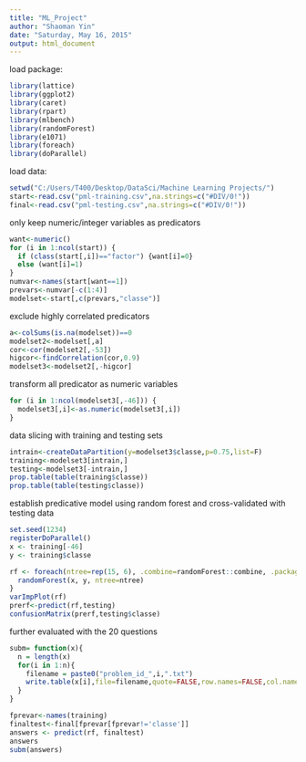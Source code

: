 ```yaml
---
title: "ML_Project"
author: "Shaoman Yin"
date: "Saturday, May 16, 2015"
output: html_document
---
```


load package:
```r
library(lattice)
library(ggplot2)
library(caret)
library(rpart)
library(mlbench)
library(randomForest)
library(e1071)
library(foreach)
library(doParallel)
```


load data:
```r
setwd("C:/Users/T400/Desktop/DataSci/Machine Learning Projects/")
start<-read.csv("pml-training.csv",na.strings=c("#DIV/0!"))
final<-read.csv("pml-testing.csv",na.strings=c("#DIV/0!"))
```


only keep numeric/integer variables as predicators 
```r
want<-numeric()
for (i in 1:ncol(start)) {
  if (class(start[,i])=="factor") {want[i]=0}
  else (want[i]=1)
}
numvar<-names(start[want==1])
prevars<-numvar[-c(1:4)]
modelset<-start[,c(prevars,"classe")]
```

exclude highly correlated predicators
```r
a<-colSums(is.na(modelset))==0
modelset2<-modelset[,a]
cor<-cor(modelset2[,-53])
higcor<-findCorrelation(cor,0.9)
modelset3<-modelset2[,-higcor]
```

transform all predicator as numeric variables
```r
for (i in 1:ncol(modelset3[,-46])) {
  modelset3[,i]<-as.numeric(modelset3[,i])
}
```


data slicing with training and testing sets
```r
intrain<-createDataPartition(y=modelset3$classe,p=0.75,list=F)
training<-modelset3[intrain,]
testing<-modelset3[-intrain,]
prop.table(table(training$classe))
prop.table(table(testing$classe))
```



establish predicative model using random forest and cross-validated with testing data
```r
set.seed(1234)
registerDoParallel()
x <- training[-46]
y <- training$classe

rf <- foreach(ntree=rep(15, 6), .combine=randomForest::combine, .packages='randomForest') %dopar% {
  randomForest(x, y, ntree=ntree) 
}
varImpPlot(rf)
prerf<-predict(rf,testing)
confusionMatrix(prerf,testing$classe)
```



further evaluated with the 20 questions 
```r

subm= function(x){
  n = length(x)
  for(i in 1:n){
    filename = paste0("problem_id_",i,".txt")
    write.table(x[i],file=filename,quote=FALSE,row.names=FALSE,col.names=FALSE)
  }
}

fprevar<-names(training)
finaltest<-final[fprevar[fprevar!='classe']]
answers <- predict(rf, finaltest)
answers
subm(answers)

```


















